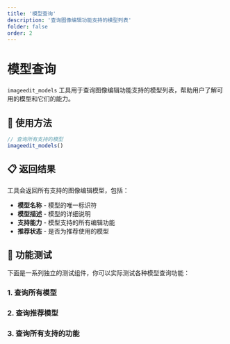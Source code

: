 ```yaml
---
title: '模型查询'
description: '查询图像编辑功能支持的模型列表'
folder: false
order: 2
---
```


# 模型查询


`imageedit_models` 工具用于查询图像编辑功能支持的模型列表，帮助用户了解可用的模型和它们的能力。

## 🚀 使用方法

```typescript
// 查询所有支持的模型
imageedit_models()
```

## 📋 返回结果

工具会返回所有支持的图像编辑模型，包括：

- **模型名称** - 模型的唯一标识符
- **模型描述** - 模型的详细说明
- **支持能力** - 模型支持的所有编辑功能
- **推荐状态** - 是否为推荐使用的模型

## 🧪 功能测试

下面是一系列独立的测试组件，你可以实际测试各种模型查询功能：

### 1. 查询所有模型
<GetAllModels  />

### 2. 查询推荐模型
<GetRecommendedModels  />

### 3. 查询所有支持的功能
<GetAllCapabilities  />
